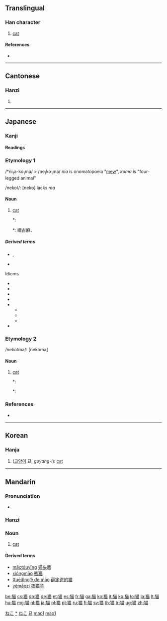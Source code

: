 {{also|貓}}<!-- may be replaced by zh-forms -->
==Translingual==

===Han character===
{{Han char|rn=94|rad=犬|as=09|sn=12|four=|canj=大竹廿田 (KHTW)}}

# [[cat]]

====References====
* {{Han ref|kx=0714.270|dkj=20535|dj=1127.010|hdz=21352.010|uh=732B|ud=29483}}

----

==Cantonese==

===Hanzi===
{{yue-hanzi|jyut=|y=maau1|tra=貓}}

# {{defn|lang=yue|sort=犬09}}

----

==Japanese==

===Kanji===
{{ja-kanji|grade=c|rs=犬09}}

====Readings====
{{ja-readings
|on={{l|ja|びょう}} (byō), {{l|ja|ぼう}} (bō), {{l|ja|みょう}} (myō)
|kun={{l|ja|ねこ}} (neko)
}}

===Etymology 1===

/*ni<sub>1</sub>a-ko<sub>1</sub>ma/ > /ne<sub>1</sub>ko<sub>1</sub>ma/ ''nia'' is onomatopoeia "[[mew]]", ''koma'' is "four-legged animal"

/neko<small>1</small>/: [neko] lacks ''ma''

====Noun====
{{ja-noun|k|hira=ねこ|rom=neko|hidx=ねこ|kata=ネコ}}

# [[cat]]
#*: {{RQ:Wamyō Ruijushō|7|56}}
#*: {{l|ja|猫}} {{l|ja|野王案、}}{{l|ja|猫、}}{{l|ja|音苗、}}禰古麻、{{l|ja|下總本有和名二字興河海抄引此合、}}{{l|ja|本草和名同訓、}}{{l|ja|或省云}}'''{{l|ja|禰古}}'''{{l|ja|、}}{{l|ja|新撰字鏡、}}{{l|ja|狸、}}'''{{l|ja|禰古}}'''{{l|ja|、}}{{l|ja|按狸一名猫、}}{{l|ja|見本草和名、}}{{l|ja|似虎而小、}}{{l|ja|熊捕鼠為糧}}

=====Derived terms=====
* {{l|ja|子猫}}, {{l|ja|仔猫}}
* {{l|ja|シュレーディンガーの猫}}
; Idioms
* {{l|ja|猫も杓子も}}
* {{l|ja|猫の手も借りたい}}
* {{l|ja|猫舌}}
* {{l|ja|猫に小判}}
* {{l|ja|猫の額}}
** {{l|ja|猫の額ほどの庭}}
** {{l|ja|猫の額ほどの土地}}
** {{l|ja|猫の額のような}}
* {{l|ja|借りてきた猫}}

===Etymology 2===

/neko<small>1</small>ma/: [nekoma]

====Noun====
{{ja-noun|k|hira=ねこま|rom=nekoma|hidx=ねこま}}

# [[cat]]
#*: {{RQ:Wamyō Ruijushō|7|56}}
#*: {{l|ja|猫 野王案、}}{{l|ja|猫、}}{{l|ja|音苗、}}'''{{l|ja|禰古麻}}'''{{l|ja|、}}{{l|ja|下總本有和名二字興河海抄引此合、}}{{l|ja|本草和名同訓、}}{{l|ja|或省云禰古、}}{{l|ja|新撰字鏡、}}{{l|ja|狸、}}{{l|ja|禰古、}}{{l|ja|按狸一名猫、}}{{l|ja|見本草和名、}}{{l|ja|似虎而小、}}{{l|ja|熊捕鼠為糧}}

===References===
* {{R:Wamyō Ruijushō}}

[[Category:1000 Japanese basic words|ねこ]]
[[Category:ja:Cats|*]]
[[Category:ja:Mammals|ねこ]]

----

==Korean==

===Hanja===
{{ko-hanja|hangeul=묘|eumhun=|rv=myo|mr=myo|y=myo}}

# ([[고양이]] 묘, ''goyang-i''): [[cat]]

[[Category:Hanja readings|묘]]

----

==Mandarin==
{{Hani-forms|[[猫]]|[[貓]]}}

===Pronunciation===
* {{audio|Zh-mao.ogg|Audio}}

===Hanzi===
{{cmn-hanzi|tra=貓|pin=[[māo]] ([[mao1]])|wg=mao<sup>1</sup>}}

===Noun===
{{cmn-noun|s|pin=māo|pint=mao1|tra=貓|sim=猫|mw=只|rs=犬09}}

# [[cat]]

====Derived terms====
* [[māotóuyīng]] [[猫头鹰]]
* [[xióngmāo]] [[熊猫]]
* [[Xuēdìng’è de māo]] [[薛定谔的猫]]
* [[yèmāozi]] [[夜猫子]]

[[Category:cmn:Mammals in simplified script|mao1]]
[[Category:cmn:Cats in simplified script|mao1]]

[[be:猫]]
[[cs:猫]]
[[da:猫]]
[[de:猫]]
[[et:猫]]
[[es:猫]]
[[fr:猫]]
[[ga:猫]]
[[ko:猫]]
[[it:猫]]
[[ku:猫]]
[[lo:猫]]
[[la:猫]]
[[lt:猫]]
[[hu:猫]]
[[mg:猫]]
[[nl:猫]]
[[ja:猫]]
[[pl:猫]]
[[pt:猫]]
[[ru:猫]]
[[fi:猫]]
[[sv:猫]]
[[th:猫]]
[[tr:猫]]
[[ug:猫]]
[[zh:猫]]